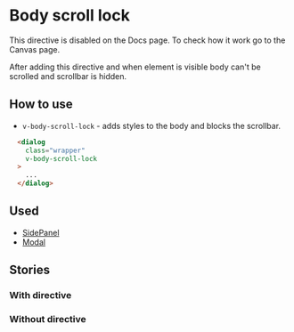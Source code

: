 
<Meta of={stories}/>

# Body scroll lock
<Alert>
  <p>This directive is disabled on the Docs page. To check how it work go to the Canvas page.</p>
</Alert>

After adding this directive and when element is visible body can't be scrolled and scrollbar is hidden.

## How to use
* `v-body-scroll-lock` - adds styles to the body and blocks the scrollbar.

```html
  <dialog
    class="wrapper"
    v-body-scroll-lock
  >
    ...
  </dialog>
```

## Used
* [SidePanel](/docs/organisms-sidepanel--terms-of-service)
* [Modal](/docs/organisms-modal--start-new-checkup)

## Stories
### With directive
<Canvas of={stories.WithDirective}/>

### Without directive
<Canvas of={stories.WithoutDirective}/>
